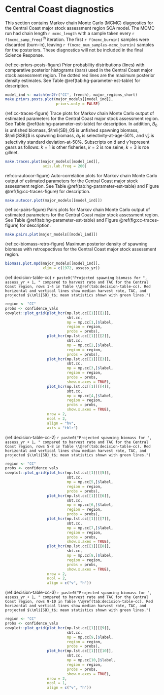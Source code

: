 # Central Coast diagnostics

This section contains Markov chain Monte Carlo (MCMC) diagnostics for the
Central Coast major stock assessment region SCA model.
The MCMC run had chain length `r mcmc_length`
with a sample taken every `r f(mcmc_samp_freq)`^th^ iteration.
The first `r f(mcmc_burnin)` samples were discarded (burn-in), 
leaving `r f(mcmc_num_samples-mcmc_burnin)` samples for the posteriors.
These diagnostics will not be included in the final Science Response.

(ref:cc-priors-posts-figure) Prior probability distributions (lines) with
comparative posterior histograms (bars) used in the Central Coast major stock assessment region.
The dotted red lines are the maximum posterior density estimates.
See Table \@ref(tab:hg-parameter-est-table) for description.

```r
model_ind <- match(en2fr("CC", french), major_regions_short)
make.priors.posts.plot(major_models[[model_ind]],
                       priors.only = FALSE)
```

(ref:cc-traces-figure) Trace plots for Markov chain Monte Carlo output of
estimated parameters for the Central Coast major stock assessment region.
See Table \@ref(tab:hg-parameter-est-table) for description.
In addition, $B_0$ is unfished biomass,
$\mli{SB}_0$ is unfished spawning biomass,
$\mli{SSB}$ is spawning biomass,
$\hat{a}_k$ is selectivity-at-age-50%, and
$\hat{\gamma}_k$ is selectivity standard deviation-at-50%.
Subscripts on $\hat{a}$ and $\hat{\gamma}$ represent gears as follows:
$k=1$ is other fisheries, $k=2$ is roe seine, $k=3$ is roe gillnet.

```r
make.traces.plot(major_models[[model_ind]],
                 axis.lab.freq = 200)
```

ref:cc-autocor-figure) Auto-correlation plots for Markov chain Monte Carlo output of
estimated parameters for the Central Coast major stock assessment region.
See Table \@ref(tab:hg-parameter-est-table) and
Figure \@ref(fig:cc-traces-figure) for description.

```r
make.autocor.plot(major_models[[model_ind]])
```

(ref:cc-pairs-figure) Pairs plots for Markov chain Monte Carlo output of
estimated parameters for the Central Coast major stock assessment region.
See Table \@ref(tab:hg-parameter-est-table) and
Figure \@ref(fig:cc-traces-figure) for description.

```r
make.pairs.plot(major_models[[model_ind]])
```

(ref:cc-biomass-retro-figure) Maximum posterior density of spawning biomass
with retrospectives for the Central Coast major stock assessment region.

```r
biomass.plot.mpd(major_models[[model_ind]],
                 xlim = c(1972, assess_yr))
```

(ref:decision-table-cc) `r paste0("Projected spawning biomass for ", assess_yr + 1, " compared to harvest rate and TAC for the Central Coast region, rows 1-4 in Table \\@ref(tab:decision-table-cc). Red horizontal and vertical lines show median harvest rate, TAC, and projected $\\mli{SB}_t$; mean statistics shown with green lines.")`
```r
region <- "CC"
probs <- confidence_vals
cowplot::plot_grid(plot_hcr(mp.lst.cc[[1]][[1]],
                            sbt.cc,
                            mp = mp.cc[1,]$label,
                            region = region,
                            probs = probs),
                   plot_hcr(mp.lst.cc[[1]][[2]],
                            sbt.cc,
                            mp = mp.cc[2,]$label,
                            region = region,
                            probs = probs),
                   plot_hcr(mp.lst.cc[[1]][[3]],
                            sbt.cc,
                            mp = mp.cc[3,]$label,
                            region = region,
                            probs = probs,
                            show.x.axes = TRUE),
                   plot_hcr(mp.lst.cc[[1]][[4]],
                            sbt.cc,
                            mp = mp.cc[4,]$label,
                            region = region,
                            probs = probs,
                            show.x.axes = TRUE),
                   nrow = 2,
                   ncol = 2,
                   align = "hv",
                   axis = "tblr")
```

(ref:decision-table-cc-2) `r paste0("Projected spawning biomass for ", assess_yr + 1, " compared to harvest rate and TAC for the Central Coast region, rows 5-8 in Table \\@ref(tab:decision-table-cc). Red horizontal and vertical lines show median harvest rate, TAC, and projected $\\mli{SB}_t$; mean statistics shown with green lines.")`
```r
region <- "CC"
probs <- confidence_vals 
cowplot::plot_grid(plot_hcr(mp.lst.cc[[1]][[5]],
                            sbt.cc,
                            mp = mp.cc[5,]$label,
                            region = region,
                            probs = probs),
                   plot_hcr(mp.lst.cc[[1]][[6]],
                            sbt.cc,
                            mp = mp.cc[6,]$label,
                            region = region,
                            probs = probs),
                   plot_hcr(mp.lst.cc[[1]][[7]],
                            sbt.cc,
                            mp = mp.cc[7,]$label,
                            region = region,
                            probs = probs,
                            show.x.axes = TRUE),
                   plot_hcr(mp.lst.cc[[1]][[8]],
                            sbt.cc,
                            mp = mp.cc[8,]$label,
                            region = region,
                            probs = probs,
                            show.x.axes = TRUE),
                   nrow = 2,
                   ncol = 2,
                   align = c("v", "h"))
```

(ref:decision-table-cc-3) `r paste0("Projected spawning biomass for ", assess_yr + 1, " compared to harvest rate and TAC for the Central Coast region, rows 9-10 in Table \\@ref(tab:decision-table-cc). Red horizontal and vertical lines show median harvest rate, TAC, and projected $\\mli{SB}_t$; mean statistics shown with green lines.")`
```r
region <- "CC"
probs <- confidence_vals 
cowplot::plot_grid(plot_hcr(mp.lst.cc[[1]][[9]],
                            sbt.cc,
                            mp = mp.cc[9,]$label,
                            region = region,
                            probs = probs),
                   plot_hcr(mp.lst.cc[[1]][[10]],
                            sbt.cc,
                            mp = mp.cc[10,]$label,
                            region = region,
                            probs = probs,
                            show.x.axes = TRUE),
                   nrow = 2,
                   ncol = 1,
                   align = c("v", "h"))
```
